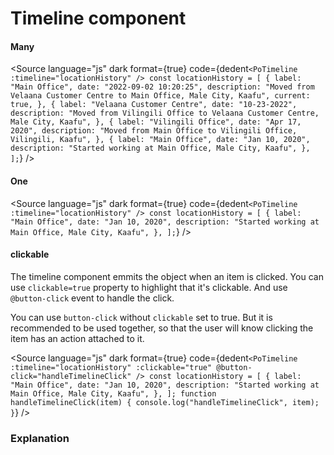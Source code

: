 # Timeline component




<Meta of={PoTimelineStories} />

#### Many

<Story of={PoTimelineStories.Many} />

<Source
	language="js"
	dark
	format={true}
	code={dedent`
    <PoTimeline :timeline="locationHistory" />
    const locationHistory = [
      {
        label: "Main Office",
        date: "2022-09-02 10:20:25",
        description:
          "Moved from Velaana Customer Centre to Main Office, Male City, Kaafu",
        current: true,
      },
      {
        label: "Velaana Customer Centre",
        date: "10-23-2022",
        description:
          "Moved from Vilingili Office to Velaana Customer Centre, Male City, Kaafu",
      },
      {
        label: "Vilingili Office",
        date: "Apr 17, 2020",
        description: "Moved from Main Office to Vilingili Office, Vilingili, Kaafu",
      },
      {
        label: "Main Office",
        date: "Jan 10, 2020",
        description: "Started working at Main Office, Male City, Kaafu",
      },
    ];
  `}
/>

#### One

<Story of={PoTimelineStories.One} />

<Source
	language="js"
	dark
	format={true}
	code={dedent`
    <PoTimeline :timeline="locationHistory" />
    const locationHistory = [
      {
        label: "Main Office",
        date: "Jan 10, 2020",
        description: "Started working at Main Office, Male City, Kaafu",
      },
    ];
  `}
/>

#### clickable

The timeline component emmits the object when an item is clicked. You can use `clickable=true` property to highlight that it's clickable. And use `@button-click` event to handle the click.

You can use `button-click` without `clickable` set to true. But it is recommended to be used together, so that the user will know clicking the item has an action attached to it.

<Story of={PoTimelineStories.ManyClickable} />

<Source
	language="js"
	dark
	format={true}
	code={dedent`
    <PoTimeline
      :timeline="locationHistory"
      :clickable="true"
      @button-click="handleTimelineClick"
    />
    const locationHistory = [
      {
        label: "Main Office",
        date: "Jan 10, 2020",
        description: "Started working at Main Office, Male City, Kaafu",
      },
    ];
    function handleTimelineClick(item) {
      console.log("handleTimelineClick", item);
    }
  `}
/>

### Explanation

<ArgTypes of={PoTimelineStories} />
